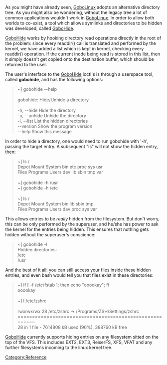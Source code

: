 As you might have already seen, [[GoboLinux]] adopts an alternative directory tree. As you might also be wondering, without the legacy tree a lot of common applications wouldn't work in [[GoboLinux]]. In order to allow both worlds to co-exist, a tool which allows symlinks and directories to be hidden was developed, called [[GoboHide]].

[[GoboHide]] works by hooking directory read operations directly in the root of the problem: since every readdir() call is translated and performed by the kernel, we have added a list which is kept in kernel, checking every readdir() operation. If the current inode being read is stored in this list, then it simply doesn't get copied onto the destination buffer, which should be returned to the user.

The user's interface to the [[GoboHide]] ioctl's is through a userspace tool, called '''gobohide''', and has the following options:
<blockquote>
~] gobohide --help <br/>
 <br/>
gobohide: Hide/Unhide a directory <br/>
 <br/>
-h, --hide     Hide the directory <br/>
-u, --unhide   Unhide the directory <br/>
-l, --list     List the hidden directories <br/>
--version  Show the program version <br/>
--help     Show this message <br/>
</blockquote>

In order to hide a directory, one would need to run gobohide with '-h', passing the target entry. A subsequent "ls" will not show the hidden entry, then:

<blockquote>
~] ls / <br/>
Depot  Mount     System bin  etc  proc  sys  usr <br/>
Files  Programs  Users  dev  lib  sbin  tmp  var <br/>
 <br/>
~] gobohide -h /usr <br/>
~] gobohide -h /etc <br/>
 <br/>
~] ls / <br/>
Depot  Mount     System  bin  lib   sbin  tmp <br/>
Files  Programs  Users   dev  proc  sys   var <br/>
</blockquote>

This allows entries to be ''really'' hidden from the filesystem. But don't worry, this can be only performed by the superuser, and he/she has power to ask the kernel for the entries being hidden. This ensures that nothing gets hidden without the superuser's conscience:

<blockquote>
~] gobohide -l <br/>
Hidden directories: <br/>
/etc <br/>
/usr <br/>
</blockquote>

And the best of it all: you can still access your files inside these hidden entries, and even bash would tell you that files exist in these directories:

<blockquote>
~] if [ -f /etc/fstab ]; then echo "ooookay"; fi <br/>
ooookay <br/>
 <br/>
~] l /etc/zshrc <br/>
 <br/>
rwxrwxrwx  28 /etc/zshrc -> /Programs/ZSH/Settings/zshrc <br/>
======================================================== <br/>
28 in 1 file - 7614808 kB used (96%), 388760 kB free <br/>
</blockquote>

[[GoboHide]] currently supports hiding entries on any filesystem sitted on the top of the VFS. This includes EXT2, EXT3, ReiserFS, XFS, VFAT and any further filesystems incoming to the linux kernel tree.

[[Category:Reference]]
